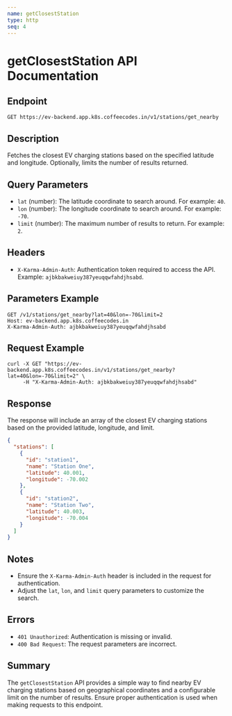 ```yaml
---
name: getClosestStation
type: http
seq: 4
---
```


# getClosestStation API Documentation

## Endpoint

`GET https://ev-backend.app.k8s.coffeecodes.in/v1/stations/get_nearby`

## Description

Fetches the closest EV charging stations based on the specified latitude and longitude. Optionally, limits the number of results returned.

## Query Parameters

- `lat` (number): The latitude coordinate to search around. For example: `40`.
- `lon` (number): The longitude coordinate to search around. For example: `-70`.
- `limit` (number): The maximum number of results to return. For example: `2`.

## Headers

- `X-Karma-Admin-Auth`: Authentication token required to access the API. Example: `ajbkbakweiuy387yeuqqwfahdjhsabd`.

## Parameters Example

```http
GET /v1/stations/get_nearby?lat=40&lon=-70&limit=2
Host: ev-backend.app.k8s.coffeecodes.in
X-Karma-Admin-Auth: ajbkbakweiuy387yeuqqwfahdjhsabd
```

## Request Example

```http
curl -X GET "https://ev-backend.app.k8s.coffeecodes.in/v1/stations/get_nearby?lat=40&lon=-70&limit=2" \
     -H "X-Karma-Admin-Auth: ajbkbakweiuy387yeuqqwfahdjhsabd"
```

## Response

The response will include an array of the closest EV charging stations based on the provided latitude, longitude, and limit.

```json
{
  "stations": [
    {
      "id": "station1",
      "name": "Station One",
      "latitude": 40.001,
      "longitude": -70.002
    },
    {
      "id": "station2",
      "name": "Station Two",
      "latitude": 40.003,
      "longitude": -70.004
    }
  ]
}
```

## Notes

- Ensure the `X-Karma-Admin-Auth` header is included in the request for authentication.
- Adjust the `lat`, `lon`, and `limit` query parameters to customize the search.

## Errors

- `401 Unauthorized`: Authentication is missing or invalid.
- `400 Bad Request`: The request parameters are incorrect.

## Summary

The `getClosestStation` API provides a simple way to find nearby EV charging stations based on geographical coordinates and a configurable limit on the number of results. Ensure proper authentication is used when making requests to this endpoint.